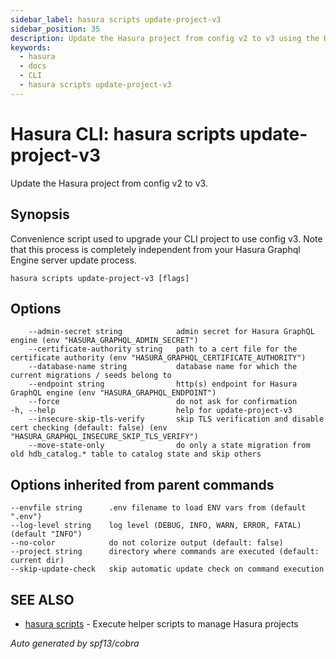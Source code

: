 ```yaml
---
sidebar_label: hasura scripts update-project-v3
sidebar_position: 35
description: Update the Hasura project from config v2 to v3 using the Hasura CLI
keywords:
  - hasura
  - docs
  - CLI
  - hasura scripts update-project-v3
---
```


# Hasura CLI: hasura scripts update-project-v3

Update the Hasura project from config v2 to v3.

## Synopsis

Convenience script used to upgrade your CLI project to use config v3.
Note that this process is completely independent from your Hasura
Graphql Engine server update process.

```
hasura scripts update-project-v3 [flags]
```

## Options

```
    --admin-secret string            admin secret for Hasura GraphQL engine (env "HASURA_GRAPHQL_ADMIN_SECRET")
    --certificate-authority string   path to a cert file for the certificate authority (env "HASURA_GRAPHQL_CERTIFICATE_AUTHORITY")
    --database-name string           database name for which the current migrations / seeds belong to
    --endpoint string                http(s) endpoint for Hasura GraphQL engine (env "HASURA_GRAPHQL_ENDPOINT")
    --force                          do not ask for confirmation
-h, --help                           help for update-project-v3
    --insecure-skip-tls-verify       skip TLS verification and disable cert checking (default: false) (env "HASURA_GRAPHQL_INSECURE_SKIP_TLS_VERIFY")
    --move-state-only                do only a state migration from old hdb_catalog.* table to catalog state and skip others
```

## Options inherited from parent commands

```
--envfile string      .env filename to load ENV vars from (default ".env")
--log-level string    log level (DEBUG, INFO, WARN, ERROR, FATAL) (default "INFO")
--no-color            do not colorize output (default: false)
--project string      directory where commands are executed (default: current dir)
--skip-update-check   skip automatic update check on command execution
```

## SEE ALSO

- [hasura scripts](/graphql/core/hasura-cli/hasura_scripts.mdx) - Execute helper scripts to manage Hasura projects

_Auto generated by spf13/cobra_
